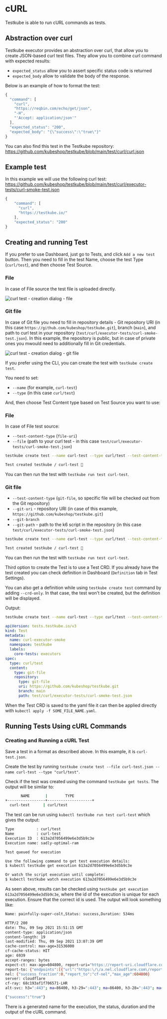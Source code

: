 
# cURL
Testkube is able to run cURL commands as tests.

## Abstraction over curl
Testkube executor provides an abstraction over curl, that allow you to create JSON-based curl test files. They allow you to combine curl command with expected results:

- `expected_status` allow you to assert specific status code is returned
- `expected_body` allow to validate the body of the response.

Below is an example of how to format the test:

```js
{
  "command": [
    "curl",
    "https://reqbin.com/echo/get/json",
    "-H",
    "'Accept: application/json'"
  ],
  "expected_status": "200",
  "expected_body": "{\"success\":\"true\"}"
}
```

You can also find this test in the Testkube repository: https://github.com/kubeshop/testkube/blob/main/test/curl/curl.json

## Example test
In this example we will use the following curl test: https://github.com/kubeshop/testkube/blob/main/test/curl/executor-tests/curl-smoke-test.json

```js
{
	"command": [
	  "curl",
	  "https://testkube.io/"
	],
	"expected_status": "200"
}
```

## Creating and running Test

<Tabs groupId="dashboard-cli">
<TabItem value="dash" label="Dashboard">

If you prefer to use Dashboard, just go to Tests, and click `Add a new test` button. Then you need to fill in the test Name, choose the test Type (`curl/test`), and then choose Test Source.

### File
In case of File source the test file is uploaded directly.

![curl test - creation dialog - file](../img/dashboard-curl-create-test-file.png)

### Git file
In case of Git file you need to fill in repository details - Git repository URI (in this case `https://github.com/kubeshop/testkube.git`), branch (`main`), and path to curl test in your repository (`test/curl/executor-tests/curl-smoke-test.json`). In this example, the repository is public, but in case of private ones you mwould need to additionally fill in Git credentials.

![curl test - creation dialog - git file](../img/dashboard-curl-create-test-git-file.png)

</TabItem>
<TabItem value="cli" label="CLI">

If you prefer using the CLI, you can create the test with `testkube create test`.

You need to set:

- `--name` (for example, `curl-test`)
- `--type` (in this case `curl/test`)

And, then choose Test Content type based on Test Source you want to use:

### File

In case of File test source:

- `--test-content-type` (`file-uri`)
- `--file` (path to your curl test - in this case `test/curl/executor-tests/curl-smoke-test.json`)

```sh
testkube create test --name curl-test --type curl/test --test-content-type file-uri --file test/curl/executor-tests/curl-smoke-test.json
```

```sh title="Expected output:"
Test created testkube / curl-test 🥇
```

You can then run the test with `testkube run test curl-test`.

### Git file

- `--test-content-type` (`git-file`, so specific file will be checked out from the Git repository)
- `--git-uri` - repository URI (in case of this example, `https://github.com/kubeshop/testkube.git`)
- `--git-branch`
- `--git-path` - path to the k6 script in the repository (in this case `test/curl/executor-tests/curl-smoke-test.json`)

```sh
testkube create test --name curl-test --type curl/test --test-content-type git-file --git-uri https://github.com/kubeshop/testkube.git --git-branch main --git-path test/curl/executor-tests/curl-smoke-test.json
```

```sh title="Expected output:"
Test created testkube / curl-test 🥇
```

You can then run the test with `testkube run test curl-test`.

</TabItem>
<TabItem value="crd" label="Custom Resource">

Third option to create the Test is to use a Test CRD. If you already have the test created you can check definition in Dashboard (`Definition` tab in Test Settings). 

You can also get a definition while using `testkube create test` command by adding `--crd-only`.
In that case, the test won't be created, but the definition will be displayed.

Output:
```sh
testkube create test --name curl-test --type curl/test --test-content-type git-file --git-uri https://github.com/kubeshop/testkube.git --git-branch main --git-path test/curl/executor-tests/curl-smoke-test.json --crd-only
```

```yaml
apiVersion: tests.testkube.io/v3
kind: Test
metadata:
  name: curl-executor-smoke
  namespace: testkube
  labels:
    core-tests: executors
spec:
  type: curl/test
  content:
    type: git-file
    repository:
      type: git-file
      uri: https://github.com/kubeshop/testkube.git
      branch: main
      path: test/curl/executor-tests/curl-smoke-test.json
```

</TabItem>
</Tabs>

When the Test CRD is saved to the yaml file it can then be applied directly with `kubectl apply -f SOME_FILE_NAME.yaml`.








## **Running Tests Using cURL Commands**

### **Creating and Running a cURL Test**

Save a test in a format as described above. In this example, it is `curl-test.json`.

Create the test by running `testkube create test --file curl-test.json --name curl-test --type "curl/test"`.

Check if the test was created using the command `testkube get tests`. The output will be similar to:


```bash
       NAME       |        TYPE         
+-----------------+--------------------+
  curl-test      | curl/test  
```

The test can be run using `kubectl testkube run test curl-test` which gives the output:

```bash
Type          : curl/test
Name          : curl-test
Execution ID  : 613a2d7056499e6e3d5b9c3e
Execution name: sadly-optimal-ram

Test queued for execution

Use the following command to get test execution details:
$ kubectl testkube get execution 613a2d7056499e6e3d5b9c3e

Or watch the script execution until complete:
$ kubectl testkube watch execution 613a2d7056499e6e3d5b9c3e
```

As seen above, results can be checked using `testkube get execution 613a2d7056499e6e3d5b9c3e`, where the id of the execution is unique for each execution. Ensure that the correct id is used. The output will look something like:

```bash
Name: painfully-super-colt,Status: success,Duration: 534ms

HTTP/2 200 
date: Thu, 09 Sep 2021 15:51:15 GMT
content-type: application/json
content-length: 19
last-modified: Thu, 09 Sep 2021 13:07:39 GMT
cache-control: max-age=31536000
cf-cache-status: HIT
age: 6939
accept-ranges: bytes
expect-ct: max-age=604800, report-uri="https://report-uri.cloudflare.com/cdn-cgi/beacon/expect-ct"
report-to: {"endpoints":[{"url":"https:\/\/a.nel.cloudflare.com\/report\/v3?s=OZHPfvLjuVhpklzeGvhs8Ic0w%2FJ1%2BKgMcXeichnmMt9lKxF%2Fkco%2FHD2Z2vWfvInH9IPNuAQpjKu1Roqy8efIhVztIhvBP14Wx4wdBsQhzxUe9znZ%2Fmanwsky5G3Q"}],"group":"cf-nel","max_age":604800}
nel: {"success_fraction":0,"report_to":"cf-nel","max_age":604800}
server: cloudflare
cf-ray: 68c193af1f706571-LHR
alt-svc: h3=":443"; ma=86400, h3-29=":443"; ma=86400, h3-28=":443"; ma=86400, h3-27=":443"; ma=86400

{"success":"true"}
```

There is a generated name for the execution, the status, duration and the output of the cURL command.
